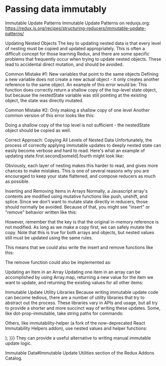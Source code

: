 =Passing data immutably=

Immutable Update Patterns
Immutable Update Patterns on reduxjs.org: https://redux.js.org/recipes/structuring-reducers/immutable-update-patterns/

Updating Nested Objects
The key to updating nested data is that every level of nesting must be copied
and updated appropriately. This is often a difficult concept for those learning
Redux, and there are some specific problems that frequently occur when trying
to update nested objects. These lead to accidental direct mutation, and should
be avoided.

Common Mistake #1: New variables that point to the same objects
Defining a new variable does not create a new actual object - it only creates
another reference to the same object. An example of this error would be:
{{{javascript
function updateNestedState(state, action) {
    let nestedState = state.nestedState;
    // ERROR: this directly modifies the existing object reference - don't do this!
    nestedState.nestedField = action.data;
 
    return {
        ...state,
        nestedState
    };
}
}}}
This function does correctly return a shallow copy of the top-level state
object, but because the nestedState variable was still pointing at the existing
object, the state was directly mutated.

Common Mistake #2: Only making a shallow copy of one level
Another common version of this error looks like this:

{{{javascript
function updateNestedState(state, action) {
    // Problem: this only does a shallow copy!
    let newState = {...state};
 
    // ERROR: nestedState is still the same object!
    newState.nestedState.nestedField = action.data;
 
    return newState;
}
}}}
Doing a shallow copy of the top level is not sufficient - the nestedState object should be copied as well.

Correct Approach: Copying All Levels of Nested Data
Unfortunately, the process of correctly applying immutable updates to deeply
nested state can easily become verbose and hard to read. Here's what an example
of updating state.first.second[someId].fourth might look like:

{{{javascript
function updateVeryNestedField(state, action) {
    return {
        ...state,
        first : {
            ...state.first,
            second : {
                ...state.first.second,
                [action.someId] : {
                    ...state.first.second[action.someId],
                    fourth : action.someValue
                }
            }
        }
    }
}
}}}
Obviously, each layer of nesting makes this harder to read, and gives more
chances to make mistakes. This is one of several reasons why you are encouraged
to keep your state flattened, and compose reducers as much as possible.

Inserting and Removing Items in Arrays
Normally, a Javascript array's contents are modified using mutative functions
like push, unshift, and splice. Since we don't want to mutate state directly in
reducers, those should normally be avoided. Because of that, you might see
"insert" or "remove" behavior written like this:

{{{javascript
function insertItem(array, action) {
    return [
        ...array.slice(0, action.index),
        action.item,
        ...array.slice(action.index)
    ]
}
 
function removeItem(array, action) {
    return [
        ...array.slice(0, action.index),
        ...array.slice(action.index + 1)
    ];
}
}}}
However, remember that the key is that the original in-memory reference is not
modified. As long as we make a copy first, we can safely mutate the copy. Note
that this is true for both arrays and objects, but nested values still must be
updated using the same rules.

This means that we could also write the insert and remove functions like this:

{{{javascript
function insertItem(array, action) {
    let newArray = array.slice();
    newArray.splice(action.index, 0, action.item);
    return newArray;
}
 
function removeItem(array, action) {
    let newArray = array.slice();
    newArray.splice(action.index, 1);
    return newArray;
}
}}}
The remove function could also be implemented as:


{{{javascript
function removeItem(array, action) {
    return array.filter( (item, index) => index !== action.index);
}
}}}
Updating an Item in an Array
Updating one item in an array can be accomplished by using Array.map, returning
a new value for the item we want to update, and returning the existing values
for all other items:

{{{javascript
function updateObjectInArray(array, action) {
    return array.map( (item, index) => {
        if(index !== action.index) {
            // This isn't the item we care about - keep it as-is
            return item;
        }
 
        // Otherwise, this is the one we want - return an updated value
        return {
            ...item,
            ...action.item
        };    
    });
}
}}}
Immutable Update Utility Libraries
Because writing immutable update code can become tedious, there are a number of
utility libraries that try to abstract out the process. These libraries vary in
APIs and usage, but all try to provide a shorter and more succinct way of
writing these updates. Some, like dot-prop-immutable, take string paths for
commands:


{{{javascript
state = dotProp.set(state, `todos.${index}.complete`, true)
}}}
Others, like immutability-helper (a fork of the now-deprecated React Immutability Helpers addon), use nested values and helper functions:

{{{javascript
var collection = [1, 2, {a: [12, 17, 15]}];
var newCollection = update(collection, {2: {a: {$splice: [[1, 1, 13, 14]]}}});
}}}
They can provide a useful alternative to writing manual immutable update logic.

Immutable Data#Immutable Update Utilities section of the Redux Addons Catalog.






